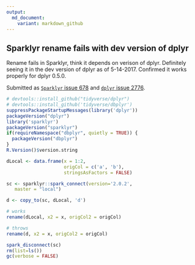 ```yaml
---
output:
  md_document:
    variant: markdown_github
---
```


<!-- Generated from .Rmd. Please edit that file -->

## Sparklyr rename fails with dev version of dplyr

Rename fails in Sparklyr, think it depends on verison of dplyr.  Definitely seeing it in the dev version of dplyr as of 5-14-2017.  Confirmed it works properly for dplyr 0.5.0.

Submitted as [`Sparklyr` issue 678](https://github.com/rstudio/sparklyr/issues/678) and [`dplyr` issue 2776](https://github.com/tidyverse/dplyr/issues/2776).

```r
# devtools::install_github("tidyverse/dplyr")
# devtools::install_github('tidyverse/dbplyr')
suppressPackageStartupMessages(library('dplyr'))
packageVersion("dplyr")
library('sparklyr')
packageVersion("sparklyr")
if(requireNamespace("dbplyr", quietly = TRUE)) {
  packageVersion("dbplyr")
}
R.Version()$version.string

dLocal <- data.frame(x = 1:2,
                     origCol = c('a', 'b'),
                     stringsAsFactors = FALSE)

sc <- sparklyr::spark_connect(version='2.0.2', 
   master = "local")

d <- copy_to(sc, dLocal, 'd')

# works
rename(dLocal, x2 = x, origCol2 = origCol)

# throws
rename(d, x2 = x, origCol2 = origCol)
```

```r
spark_disconnect(sc)
rm(list=ls())
gc(verbose = FALSE)
```
